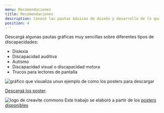 ```yaml
---
menu: Recomendaciones
title: Recomendaciones
description: Conocé las pautas básicas de diseño y desarrollo de lo que podés hacer y lo que no para mejorar la accesibilidad web.
position: 4
---
```


Descargá algunas pautas gráficas muy sencillas sobre diferentes tipos de discapacidades:

- Dislexia
- Discapacidad auditiva
- Autismo
- Discapacidad visual o discapacidad motora
- Trucos para lectores de pantalla

![gráfico que visualiza unun ejemplo de como los posters para descargar](/creamos_experiencias/accesibilidad/Grafico_de_las_recomendaciones.png)

[Descargá los poster](/creamos_experiencias/accesibilidad/tips-diseno-para-usuarios.pdf).

![logo de creavite commons](/creamos_experiencias/accesibilidad/creative_commons.png) Este trabajo se elaboró a partir de los [posters disponibles](http://github.com/UKHomeOffice/posters/tree/master/accessibility)
